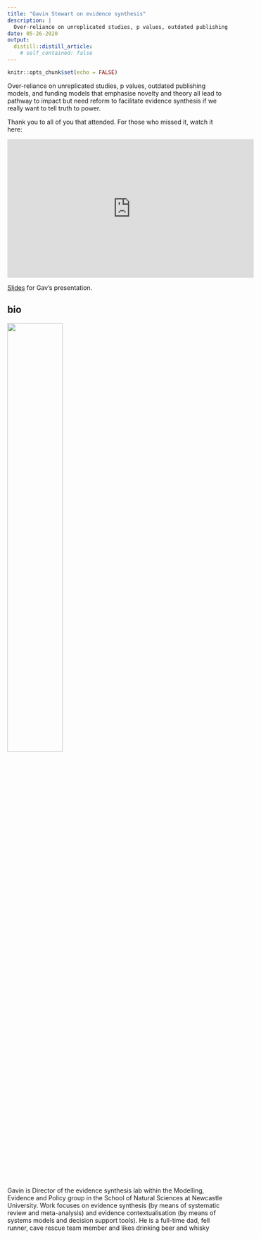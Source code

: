 ```yaml
---
title: "Gavin Stewart on evidence synthesis"
description: |
  Over-reliance on unreplicated studies, p values, outdated publishing models, and funding models that emphasise novelty and theory all lead to pathway to impact but need reform to facilitate evidence synthesis if we really want to tell truth to power.
date: 05-26-2020
output:
  distill::distill_article:
    # self_contained: false
---
```


```r
knitr::opts_chunk$set(echo = FALSE)
```

 Over-reliance on unreplicated studies, p values, outdated publishing models, and funding models that emphasise novelty and theory all lead to pathway to impact but need reform to facilitate evidence synthesis if we really want to tell truth to power.

Thank you to all of you that attended. For those who missed it, watch it here:

<iframe width="560" height="315" src="https://www.youtube.com/embed/dyWRn0uBF2o" frameborder="0" allow="accelerometer; autoplay; encrypted-media; gyroscope; picture-in-picture" allowfullscreen></iframe>

[Slides](https://softloud.github.io/matchametaresearch/slides/gavin-stewart) for Gav's presentation.

## bio

![](gavin-stewart.jpg){ width=50%}

Gavin is Director of the evidence synthesis lab within the Modelling, Evidence and Policy group in the School of Natural Sciences at Newcastle University. Work focuses on evidence synthesis (by means of systematic review and meta-analysis) and evidence contextualisation (by means of systems models and decision support tools). He is a full-time dad, fell runner, cave rescue team member and likes drinking beer and whisky

